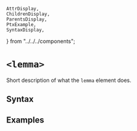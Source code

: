     AttrDisplay,
    ChildrenDisplay,
    ParentsDisplay,
    PtxExample,
    SyntaxDisplay,
} from "../../../components";

# `<lemma>`

Short description of what the `lemma` element does.

## Syntax

<SyntaxDisplay name="lemma" />

## Examples

    